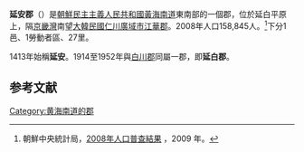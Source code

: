 {{Infobox  Korean settlement
| title = 延安郡
| context = north
| img=DPRK2006_Hwangnam-Yonan.PNG
| hangul =연안군
| hanja ={{linktext|延|安|郡}}
| rr=Yeonan-gun
| mr=Yŏnan-gun
|  pop = 158845
| popyear = 2008
|  divs = 1邑、1勞動者區、27里
}}
'''延安郡'''（{{kor|諺=연안군|漢=延安郡|羅=Yŏnan gun|f=y}}）是[[朝鮮民主主義人民共和國|朝鮮民主主義人民共和國]][[黃海南道|黃海南道]]東南部的一個郡，位於延白平原上，隔[[京畿灣|京畿灣]]南望[[大韓民國|大韓民國]][[仁川廣域市|仁川廣域市]][[江華郡|江華郡]]。2008年人口158,845人。<ref>朝鮮中央統計局，[http://unstats.un.org/unsd/demographic/sources/census/2010_PHC/North_Korea/Final%20national%20census%20report.pdf 2008年人口普查結果] {{webarchive|url=https://web.archive.org/web/20100331091148/http://unstats.un.org/unsd/demographic/sources/census/2010_PHC/North_Korea/Final%20national%20census%20report.pdf |date=2010-03-31 }}，2009 年。</ref>下分1邑、1勞動者區、27里。

1413年始稱'''延安'''。1914至1952年與[[白川郡|白川郡]]同屬一郡，即'''延白郡'''。

==参考文献==
<div class="references-small">
<references></references>
</div>

{{黃海南道行政區劃}}

{{DEFAULTSORT:Yonan-gun}}
[[Category:黄海南道的郡|Category:黄海南道的郡]]